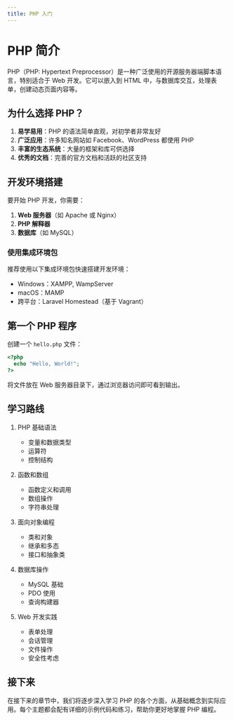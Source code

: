 ```yaml
---
title: PHP 入门
---
```


# PHP 简介

PHP（PHP: Hypertext Preprocessor）是一种广泛使用的开源服务器端脚本语言，特别适合于 Web 开发。它可以嵌入到 HTML 中，与数据库交互，处理表单，创建动态页面内容等。

## 为什么选择 PHP？

1. **易学易用**：PHP 的语法简单直观，对初学者非常友好
2. **广泛应用**：许多知名网站如 Facebook、WordPress 都使用 PHP
3. **丰富的生态系统**：大量的框架和库可供选择
4. **优秀的文档**：完善的官方文档和活跃的社区支持

## 开发环境搭建

要开始 PHP 开发，你需要：

1. **Web 服务器**（如 Apache 或 Nginx）
2. **PHP 解释器**
3. **数据库**（如 MySQL）

### 使用集成环境包

推荐使用以下集成环境包快速搭建开发环境：

- Windows：XAMPP, WampServer
- macOS：MAMP
- 跨平台：Laravel Homestead（基于 Vagrant）

## 第一个 PHP 程序

创建一个 `hello.php` 文件：

```php
<?php
  echo "Hello, World!";
?>
```

将文件放在 Web 服务器目录下，通过浏览器访问即可看到输出。

## 学习路线

1. PHP 基础语法
   - 变量和数据类型
   - 运算符
   - 控制结构

2. 函数和数组
   - 函数定义和调用
   - 数组操作
   - 字符串处理

3. 面向对象编程
   - 类和对象
   - 继承和多态
   - 接口和抽象类

4. 数据库操作
   - MySQL 基础
   - PDO 使用
   - 查询构建器

5. Web 开发实践
   - 表单处理
   - 会话管理
   - 文件操作
   - 安全性考虑

## 接下来

在接下来的章节中，我们将逐步深入学习 PHP 的各个方面，从基础概念到实际应用。每个主题都会配有详细的示例代码和练习，帮助你更好地掌握 PHP 编程。
